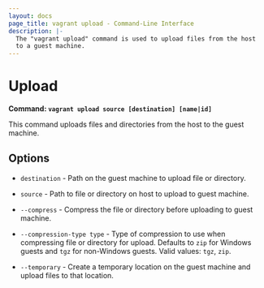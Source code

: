 ```yaml
---
layout: docs
page_title: vagrant upload - Command-Line Interface
description: |-
  The "vagrant upload" command is used to upload files from the host
  to a guest machine.
---
```


# Upload

**Command: `vagrant upload source [destination] [name|id]`**

This command uploads files and directories from the host to the guest
machine.

## Options

- `destination` - Path on the guest machine to upload file or directory.

- `source` - Path to file or directory on host to upload to guest machine.

- `--compress` - Compress the file or directory before uploading to guest machine.

- `--compression-type type` - Type of compression to use when compressing
  file or directory for upload. Defaults to `zip` for Windows guests and
  `tgz` for non-Windows guests. Valid values: `tgz`, `zip`.

- `--temporary` - Create a temporary location on the guest machine and upload
  files to that location.
